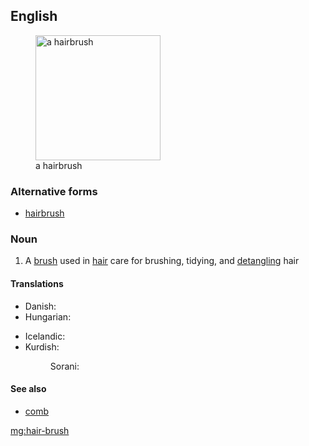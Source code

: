 ==English==
[[Image:Hairbrush.jpg|thumb|right|200px|a hairbrush]]

===Alternative forms===
*[[hairbrush]]

===Noun===
{{en-noun|sg=[[hair]]-[[brush]]|es}}

# A [[brush]] used in [[hair]] care for brushing, tidying, and [[detangle|detangling]] hair

====Translations====
{{trans-top|a brush used in hair car}}
* Danish: {{t-|da|hårbørste|c}}
* Hungarian: {{t-|hu|hajkefe}}
{{trans-mid}}
* Icelandic: {{t+|is|hárbursti}}
* Kurdish:
*: Sorani: {{ku-Arab|[[شانه‌]]}}
{{trans-bottom}}

====See also====
*[[comb]]

[[mg:hair-brush]]